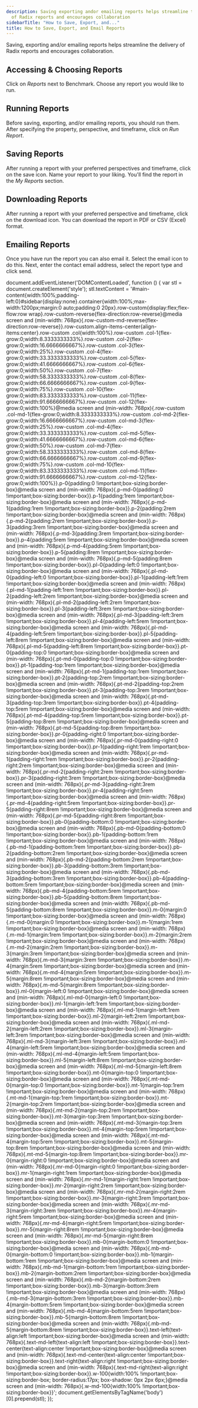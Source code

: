```yaml
---
description: Saving exporting andor emailing reports helps streamline the delivery
  of Radix reports and encourages collaboration
sidebarTitle: "How to Save, Export, and..."
title: How to Save, Export, and Email Reports
---
```


Saving, exporting and/or emailing reports helps streamline the delivery of Radix reports and encourages collaboration.












Accessing & Choosing Reports
----------------------------


Click on *Reports* next to Benchmark. Choose any report you would like to run.













Running Reports
---------------


Before saving, exporting, and/or emailing reports, you should run them. After specifying the property, perspective, and timeframe, click on *Run Report*.













Saving Reports
--------------


After running a report with your preferred perspectives and timeframe, click on the save icon. Name your report to your liking. You'll find the report in the *My Reports* section.












Downloading Reports
-------------------


After running a report with your preferred perspective and timeframe, click on the download icon. You can download the report in PDF or CSV (Excel) format.













Emailing Reports
----------------


Once you have run the report you can also email it. Select the email icon to do this. Next, enter the contact email address, select the report type and click send.






 document.addEventListener('DOMContentLoaded', function () {
 var stl = document.createElement('style');
 stl.textContent =
 '#main-content{width:100%;padding-left:0}#sidebar{display:none}.container{width:100%;max-width:1200px;margin:0 auto;padding:0 20px}.row-custom{display:flex;flex-flow:row wrap}.row-custom-reverse{flex-direction:row-reverse}@media screen and (min-width: 768px){.row-custom-md-reverse{flex-direction:row-reverse}}.row-custom.align-items-center{align-items:center}.row-custom .col{width:100%}.row-custom .col-1{flex-grow:0;width:8.3333333333%}.row-custom .col-2{flex-grow:0;width:16.6666666667%}.row-custom .col-3{flex-grow:0;width:25%}.row-custom .col-4{flex-grow:0;width:33.3333333333%}.row-custom .col-5{flex-grow:0;width:41.6666666667%}.row-custom .col-6{flex-grow:0;width:50%}.row-custom .col-7{flex-grow:0;width:58.3333333333%}.row-custom .col-8{flex-grow:0;width:66.6666666667%}.row-custom .col-9{flex-grow:0;width:75%}.row-custom .col-10{flex-grow:0;width:83.3333333333%}.row-custom .col-11{flex-grow:0;width:91.6666666667%}.row-custom .col-12{flex-grow:0;width:100%}@media screen and (min-width: 768px){.row-custom .col-md-1{flex-grow:0;width:8.3333333333%}.row-custom .col-md-2{flex-grow:0;width:16.6666666667%}.row-custom .col-md-3{flex-grow:0;width:25%}.row-custom .col-md-4{flex-grow:0;width:33.3333333333%}.row-custom .col-md-5{flex-grow:0;width:41.6666666667%}.row-custom .col-md-6{flex-grow:0;width:50%}.row-custom .col-md-7{flex-grow:0;width:58.3333333333%}.row-custom .col-md-8{flex-grow:0;width:66.6666666667%}.row-custom .col-md-9{flex-grow:0;width:75%}.row-custom .col-md-10{flex-grow:0;width:83.3333333333%}.row-custom .col-md-11{flex-grow:0;width:91.6666666667%}.row-custom .col-md-12{flex-grow:0;width:100%}}.p-0{padding:0 !important;box-sizing:border-box}@media screen and (min-width: 768px){.p-md-0{padding:0 !important;box-sizing:border-box}}.p-1{padding:1rem !important;box-sizing:border-box}@media screen and (min-width: 768px){.p-md-1{padding:1rem !important;box-sizing:border-box}}.p-2{padding:2rem !important;box-sizing:border-box}@media screen and (min-width: 768px){.p-md-2{padding:2rem !important;box-sizing:border-box}}.p-3{padding:3rem !important;box-sizing:border-box}@media screen and (min-width: 768px){.p-md-3{padding:3rem !important;box-sizing:border-box}}.p-4{padding:5rem !important;box-sizing:border-box}@media screen and (min-width: 768px){.p-md-4{padding:5rem !important;box-sizing:border-box}}.p-5{padding:8rem !important;box-sizing:border-box}@media screen and (min-width: 768px){.p-md-5{padding:8rem !important;box-sizing:border-box}}.pl-0{padding-left:0 !important;box-sizing:border-box}@media screen and (min-width: 768px){.pl-md-0{padding-left:0 !important;box-sizing:border-box}}.pl-1{padding-left:1rem !important;box-sizing:border-box}@media screen and (min-width: 768px){.pl-md-1{padding-left:1rem !important;box-sizing:border-box}}.pl-2{padding-left:2rem !important;box-sizing:border-box}@media screen and (min-width: 768px){.pl-md-2{padding-left:2rem !important;box-sizing:border-box}}.pl-3{padding-left:3rem !important;box-sizing:border-box}@media screen and (min-width: 768px){.pl-md-3{padding-left:3rem !important;box-sizing:border-box}}.pl-4{padding-left:5rem !important;box-sizing:border-box}@media screen and (min-width: 768px){.pl-md-4{padding-left:5rem !important;box-sizing:border-box}}.pl-5{padding-left:8rem !important;box-sizing:border-box}@media screen and (min-width: 768px){.pl-md-5{padding-left:8rem !important;box-sizing:border-box}}.pt-0{padding-top:0 !important;box-sizing:border-box}@media screen and (min-width: 768px){.pt-md-0{padding-top:0 !important;box-sizing:border-box}}.pt-1{padding-top:1rem !important;box-sizing:border-box}@media screen and (min-width: 768px){.pt-md-1{padding-top:1rem !important;box-sizing:border-box}}.pt-2{padding-top:2rem !important;box-sizing:border-box}@media screen and (min-width: 768px){.pt-md-2{padding-top:2rem !important;box-sizing:border-box}}.pt-3{padding-top:3rem !important;box-sizing:border-box}@media screen and (min-width: 768px){.pt-md-3{padding-top:3rem !important;box-sizing:border-box}}.pt-4{padding-top:5rem !important;box-sizing:border-box}@media screen and (min-width: 768px){.pt-md-4{padding-top:5rem !important;box-sizing:border-box}}.pt-5{padding-top:8rem !important;box-sizing:border-box}@media screen and (min-width: 768px){.pt-md-5{padding-top:8rem !important;box-sizing:border-box}}.pr-0{padding-right:0 !important;box-sizing:border-box}@media screen and (min-width: 768px){.pr-md-0{padding-right:0 !important;box-sizing:border-box}}.pr-1{padding-right:1rem !important;box-sizing:border-box}@media screen and (min-width: 768px){.pr-md-1{padding-right:1rem !important;box-sizing:border-box}}.pr-2{padding-right:2rem !important;box-sizing:border-box}@media screen and (min-width: 768px){.pr-md-2{padding-right:2rem !important;box-sizing:border-box}}.pr-3{padding-right:3rem !important;box-sizing:border-box}@media screen and (min-width: 768px){.pr-md-3{padding-right:3rem !important;box-sizing:border-box}}.pr-4{padding-right:5rem !important;box-sizing:border-box}@media screen and (min-width: 768px){.pr-md-4{padding-right:5rem !important;box-sizing:border-box}}.pr-5{padding-right:8rem !important;box-sizing:border-box}@media screen and (min-width: 768px){.pr-md-5{padding-right:8rem !important;box-sizing:border-box}}.pb-0{padding-bottom:0 !important;box-sizing:border-box}@media screen and (min-width: 768px){.pb-md-0{padding-bottom:0 !important;box-sizing:border-box}}.pb-1{padding-bottom:1rem !important;box-sizing:border-box}@media screen and (min-width: 768px){.pb-md-1{padding-bottom:1rem !important;box-sizing:border-box}}.pb-2{padding-bottom:2rem !important;box-sizing:border-box}@media screen and (min-width: 768px){.pb-md-2{padding-bottom:2rem !important;box-sizing:border-box}}.pb-3{padding-bottom:3rem !important;box-sizing:border-box}@media screen and (min-width: 768px){.pb-md-3{padding-bottom:3rem !important;box-sizing:border-box}}.pb-4{padding-bottom:5rem !important;box-sizing:border-box}@media screen and (min-width: 768px){.pb-md-4{padding-bottom:5rem !important;box-sizing:border-box}}.pb-5{padding-bottom:8rem !important;box-sizing:border-box}@media screen and (min-width: 768px){.pb-md-5{padding-bottom:8rem !important;box-sizing:border-box}}.m-0{margin:0 !important;box-sizing:border-box}@media screen and (min-width: 768px){.m-md-0{margin:0 !important;box-sizing:border-box}}.m-1{margin:1rem !important;box-sizing:border-box}@media screen and (min-width: 768px){.m-md-1{margin:1rem !important;box-sizing:border-box}}.m-2{margin:2rem !important;box-sizing:border-box}@media screen and (min-width: 768px){.m-md-2{margin:2rem !important;box-sizing:border-box}}.m-3{margin:3rem !important;box-sizing:border-box}@media screen and (min-width: 768px){.m-md-3{margin:3rem !important;box-sizing:border-box}}.m-4{margin:5rem !important;box-sizing:border-box}@media screen and (min-width: 768px){.m-md-4{margin:5rem !important;box-sizing:border-box}}.m-5{margin:8rem !important;box-sizing:border-box}@media screen and (min-width: 768px){.m-md-5{margin:8rem !important;box-sizing:border-box}}.ml-0{margin-left:0 !important;box-sizing:border-box}@media screen and (min-width: 768px){.ml-md-0{margin-left:0 !important;box-sizing:border-box}}.ml-1{margin-left:1rem !important;box-sizing:border-box}@media screen and (min-width: 768px){.ml-md-1{margin-left:1rem !important;box-sizing:border-box}}.ml-2{margin-left:2rem !important;box-sizing:border-box}@media screen and (min-width: 768px){.ml-md-2{margin-left:2rem !important;box-sizing:border-box}}.ml-3{margin-left:3rem !important;box-sizing:border-box}@media screen and (min-width: 768px){.ml-md-3{margin-left:3rem !important;box-sizing:border-box}}.ml-4{margin-left:5rem !important;box-sizing:border-box}@media screen and (min-width: 768px){.ml-md-4{margin-left:5rem !important;box-sizing:border-box}}.ml-5{margin-left:8rem !important;box-sizing:border-box}@media screen and (min-width: 768px){.ml-md-5{margin-left:8rem !important;box-sizing:border-box}}.mt-0{margin-top:0 !important;box-sizing:border-box}@media screen and (min-width: 768px){.mt-md-0{margin-top:0 !important;box-sizing:border-box}}.mt-1{margin-top:1rem !important;box-sizing:border-box}@media screen and (min-width: 768px){.mt-md-1{margin-top:1rem !important;box-sizing:border-box}}.mt-2{margin-top:2rem !important;box-sizing:border-box}@media screen and (min-width: 768px){.mt-md-2{margin-top:2rem !important;box-sizing:border-box}}.mt-3{margin-top:3rem !important;box-sizing:border-box}@media screen and (min-width: 768px){.mt-md-3{margin-top:3rem !important;box-sizing:border-box}}.mt-4{margin-top:5rem !important;box-sizing:border-box}@media screen and (min-width: 768px){.mt-md-4{margin-top:5rem !important;box-sizing:border-box}}.mt-5{margin-top:8rem !important;box-sizing:border-box}@media screen and (min-width: 768px){.mt-md-5{margin-top:8rem !important;box-sizing:border-box}}.mr-0{margin-right:0 !important;box-sizing:border-box}@media screen and (min-width: 768px){.mr-md-0{margin-right:0 !important;box-sizing:border-box}}.mr-1{margin-right:1rem !important;box-sizing:border-box}@media screen and (min-width: 768px){.mr-md-1{margin-right:1rem !important;box-sizing:border-box}}.mr-2{margin-right:2rem !important;box-sizing:border-box}@media screen and (min-width: 768px){.mr-md-2{margin-right:2rem !important;box-sizing:border-box}}.mr-3{margin-right:3rem !important;box-sizing:border-box}@media screen and (min-width: 768px){.mr-md-3{margin-right:3rem !important;box-sizing:border-box}}.mr-4{margin-right:5rem !important;box-sizing:border-box}@media screen and (min-width: 768px){.mr-md-4{margin-right:5rem !important;box-sizing:border-box}}.mr-5{margin-right:8rem !important;box-sizing:border-box}@media screen and (min-width: 768px){.mr-md-5{margin-right:8rem !important;box-sizing:border-box}}.mb-0{margin-bottom:0 !important;box-sizing:border-box}@media screen and (min-width: 768px){.mb-md-0{margin-bottom:0 !important;box-sizing:border-box}}.mb-1{margin-bottom:1rem !important;box-sizing:border-box}@media screen and (min-width: 768px){.mb-md-1{margin-bottom:1rem !important;box-sizing:border-box}}.mb-2{margin-bottom:2rem !important;box-sizing:border-box}@media screen and (min-width: 768px){.mb-md-2{margin-bottom:2rem !important;box-sizing:border-box}}.mb-3{margin-bottom:3rem !important;box-sizing:border-box}@media screen and (min-width: 768px){.mb-md-3{margin-bottom:3rem !important;box-sizing:border-box}}.mb-4{margin-bottom:5rem !important;box-sizing:border-box}@media screen and (min-width: 768px){.mb-md-4{margin-bottom:5rem !important;box-sizing:border-box}}.mb-5{margin-bottom:8rem !important;box-sizing:border-box}@media screen and (min-width: 768px){.mb-md-5{margin-bottom:8rem !important;box-sizing:border-box}}.text-left{text-align:left !important;box-sizing:border-box}@media screen and (min-width: 768px){.text-md-left{text-align:left !important;box-sizing:border-box}}.text-center{text-align:center !important;box-sizing:border-box}@media screen and (min-width: 768px){.text-md-center{text-align:center !important;box-sizing:border-box}}.text-right{text-align:right !important;box-sizing:border-box}@media screen and (min-width: 768px){.text-md-right{text-align:right !important;box-sizing:border-box}}.w-100{width:100% !important;box-sizing:border-box; border-radius:17px; box-shadow: 0px 2px 6px;}@media screen and (min-width: 768px){.w-md-100{width:100% !important;box-sizing:border-box}}';
 document.getElementsByTagName('body')[0].prepend(stl);
 });